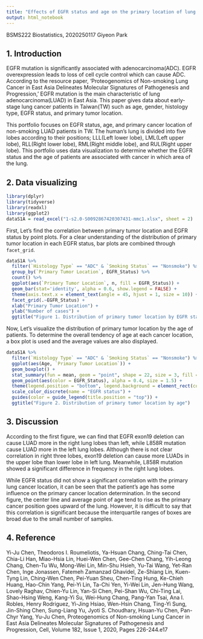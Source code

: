 ```yaml
---
title: "Effects of EGFR status and age on the primary location of lung cancer in nonsmokers"
output: html_notebook
---
```

BSMS222 Biostatistics, 2020250117 Giyeon Park



## 1. Introduction

EGFR mutation is significantly associated with adenocarcinoma(ADC). EGFR overexpression leads to loss of cell cycle control which can cause ADC. According to the resource paper, ‘Proteogenomics of Non-smoking Lung Cancer in East Asia Delineates Molecular Signatures of Pathogenesis and Progression,’ EGFR mutation is the main characteristic of lung adenocarcinoma(LUAD) in East Asia. This paper gives data about early-stage lung cancer patients in Taiwan(TW) such as age, gender, histology type, EGFR status, and primary tumor location.

This portfolio focuses on EGFR status, age, and primary cancer location of non-smoking LUAD patients in TW. The human’s lung is divided into five lobes according to their positions; LLL(Left lower lobe), LML(Left upper lobe), RLL(Right lower lobe), RML(Right middle lobe), and RUL(Right upper lobe). This portfolio uses data visualization to determine whether the EGFR status and the age of patients are associated with cancer in which area of the lung.



## 2. Data visualizing

```r
library(dplyr)
library(tidyverse)
library(readxl)
library(ggplot2)
dataS1A = read_excel("1-s2.0-S0092867420307431-mmc1.xlsx", sheet = 2)
```

First, Let's find the correlation between primary tumor location and EGFR status by point plots. For a clear understanding of the distribution of primary tumor location in each EGFR status, bar plots are combined through ```facet_grid```.

```r
dataS1A %>%
  filter(`Histology Type` == "ADC" & `Smoking Status` == "Nonsmoke") %>%
  group_by(`Primary Tumor Location`, EGFR_Status) %>%
  count() %>%
  ggplot(aes(`Primary Tumor Location`, n, fill = EGFR_Status)) +
  geom_bar(stat='identity', alpha = 0.6, show.legend = FALSE) +
  theme(axis.text.x = element_text(angle = 45, hjust = 1, size = 10)) +
  facet_grid(.~EGFR_Status) +
  xlab("Primary Tumor Location") +
  ylab("Number of cases") +
  ggtitle("Figure 1. Distribution of primary tumor location by EGFR status")
```

Now, Let's visualize the distribution of primary tumor location by the age of patients. To determine the overall tendency of age at each cancer location, a box plot is used and the average values are also displayed.
```r
dataS1A %>%
  filter(`Histology Type` == "ADC" & `Smoking Status` == "Nonsmoke") %>%
  ggplot(aes(Age, `Primary Tumor Location`)) +
  geom_boxplot() +
  stat_summary(fun = mean, geom = "point", shape = 22, size = 3, fill = "grey") +
  geom_point(aes(color = EGFR_Status), alpha = 0.4, size = 1.5) +
  theme(legend.position = "bottom", legend.background = element_rect(color = "grey")) +
  scale_color_discrete(name = "EGFR status") +
  guides(color = guide_legend(title.position = "top")) +
  ggtitle("Figure 2. Distribution of primary tumor location by age")
```



## 3. Discussion

According to the first figure, we can find that EGFR exon19 deletion can cause LUAD more in the right lung lobes than left, while L858R mutation cause LUAD more in the left lung lobes. Although there is not clear correlation in right three lobes, exon19 deletion can cause more LUADs in the upper lobe than lower lobe in left lung. Meanwhile, L858R mutation showed a significant difference in frequency in the right lung lobes.

While EGFR status did not show a significant correlation with the primary lung cancer location, it can be seen that the patient's age has some influence on the primary cancer location determination. In the second figure, the center line and average point of age tend to rise as the primary cancer position goes upward of the lung. However, it is difficult to say that this correlation is significant because the interquartile ranges of boxes are broad due to the small number of samples.


## 4. Reference

Yi-Ju Chen, Theodoros I. Roumeliotis, Ya-Hsuan Chang, Ching-Tai Chen, Chia-Li Han, Miao-Hsia Lin, Huei-Wen Chen, Gee-Chen Chang, Yih-Leong Chang, Chen-Tu Wu, Mong-Wei Lin, Min-Shu Hsieh, Yu-Tai Wang, Yet-Ran Chen, Inge Jonassen, Fatemeh Zamanzad Ghavidel, Ze-Shiang Lin, Kuen-Tyng Lin, Ching-Wen Chen, Pei-Yuan Sheu, Chen-Ting Hung, Ke-Chieh Huang, Hao-Chin Yang, Pei-Yi Lin, Ta-Chi Yen, Yi-Wei Lin, Jen-Hung Wang, Lovely Raghav, Chien-Yu Lin, Yan-Si Chen, Pei-Shan Wu, Chi-Ting Lai, Shao-Hsing Weng, Kang-Yi Su, Wei-Hung Chang, Pang-Yan Tsai, Ana I. Robles, Henry Rodriguez, Yi-Jing Hsiao, Wen-Hsin Chang, Ting-Yi Sung, Jin-Shing Chen, Sung-Liang Yu, Jyoti S. Choudhary, Hsuan-Yu Chen, Pan-Chyr Yang, Yu-Ju Chen, Proteogenomics of Non-smoking Lung Cancer in East Asia Delineates Molecular Signatures of Pathogenesis and Progression, Cell, Volume 182, Issue 1, 2020, Pages 226-244.e17






